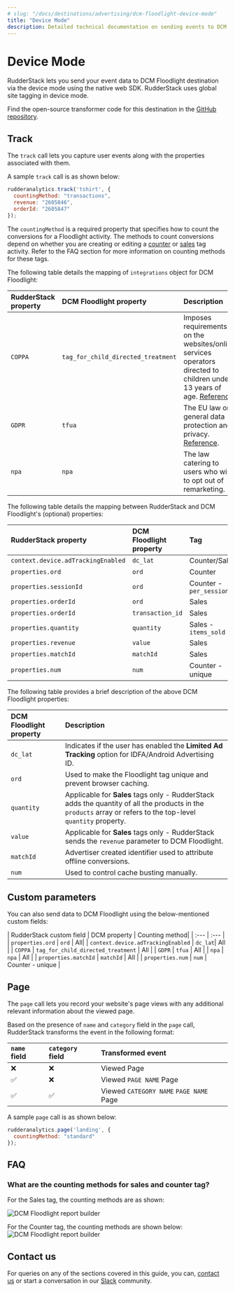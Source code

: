 ```yaml
---
# slug: "/docs/destinations/advertising/dcm-floodlight-device-mode"
title: "Device Mode"
description: Detailed technical documentation on sending events to DCM Floodlight using the RudderStack device mode.
---
```


# Device Mode

RudderStack lets you send your event data to DCM Floodlight destination via the <Link to="/rudderstack-cloud/rudderstack-connection-modes/#device-mode">device mode</Link> using the native web SDK. RudderStack uses global site tagging in device mode.

<div class="successBlock">

Find the open-source transformer code for this destination in the [GitHub repository](https://github.com/rudderlabs/rudder-sdk-js/tree/production/integrations/DCMFloodlight/).
</div>

## Track

The <Link to="/rudderstack-api/api-specification/rudderstack-spec/track">`track`</Link> call lets you capture user events along with the properties associated with them.

A sample `track` call is as shown below:

```javascript
rudderanalytics.track('tshirt', {
  countingMethod: "transactions",
  revenue: "2605846",
  orderId: "2605847"
});
```
The `countingMethod` is a required property that specifies how to count the conversions for a Floodlight activity. The methods to count conversions depend on whether you  are creating or editing a [counter](https://support.google.com/campaignmanager/answer/7554821#zippy=%2Cfields-in-event-snippets-for-counter-tags) or [sales](https://support.google.com/campaignmanager/answer/7554821#zippy=%2Cfields-in-event-snippets-for-sales-tags) tag activity. Refer to the <Link to="/#faq">FAQ</Link> section for more information on counting methods for these tags.

The following table details the mapping of `integrations` object for DCM Floodlight:

| **RudderStack property** | **DCM Floodlight property** | **Description** |
| :--- | :--- | :---|
| `COPPA`| `tag_for_child_directed_treatment`  | Imposes requirements on the websites/online services operators directed to children under 13 years of age. [Reference](https://www.ftc.gov/tips-advice/business-center/privacy-and-security/children%27s-privacy). |
| `GDPR` | `tfua` |  The EU law on general data protection and privacy. [Reference](http://eur-lex.europa.eu/legal-content/EN/TXT/?uri=CELEX%3A32016R0679). |
| `npa` | `npa` | The law catering to users who wish to opt out of remarketing. | 

The following table details the mapping between RudderStack and DCM Floodlight's (optional) properties:

| RudderStack property | DCM Floodlight property | Tag|
| :--- | :--- |:--- |
| `context.device.adTrackingEnabled` | `dc_lat` | Counter/Sales|
| `properties.ord` | `ord` |Counter |
| `properties.sessionId` | `ord` |Counter - `per_session` |
| `properties.orderId` | `ord` |  Sales |
| `properties.orderId` | `transaction_id` |  Sales |
| `properties.quantity` | `quantity` | Sales - `items_sold` |
| `properties.revenue` | `value` |  Sales |
| `properties.matchId` | `matchId` |  Sales |
| `properties.num` | `num` | Counter - unique |

The following table provides a brief description of the above DCM Floodlight properties:

| DCM Floodlight property | Description |
| :----| :-----|
| `dc_lat` | Indicates if the user has enabled the **Limited Ad Tracking** option for IDFA/Android Advertising ID. |
| `ord` | Used to make the Floodlight tag unique and prevent browser caching. |
| `quantity` | Applicable for **Sales** tags only - RudderStack adds the quantity of all the products in the `products` array or refers to the top-level `quantity` property. |
| `value` | Applicable for **Sales** tags only - RudderStack sends the `revenue` parameter to DCM Floodlight. |
| `matchId` | Advertiser created identifier used to attribute offline conversions.   |
| `num` | Used to control cache busting manually. |

## Custom parameters

You can also send data to DCM Floodlight using the below-mentioned custom fields:

| RudderStack custom field | DCM property | Counting method| 
| :--- | :--- |
| `properties.ord` | `ord` | All| 
| `context.device.adTrackingEnabled` | `dc_lat`| All |
| `COPPA` | `tag_for_child_directed_treatment` | All | 
| `GDPR` | `tfua` | All | 
| `npa` | `npa` | All | 
| `properties.matchId` | `matchId` | All | 
| `properties.num` | `num` | Counter - unique | 

## Page

The <Link to="/rudderstack-api/api-specification/rudderstack-spec/page"><code class="inline-code">page</code></Link> call lets you record your website's page views with any additional relevant information about the viewed page.

Based on the presence of `name` and `category` field in the `page` call, RudderStack transforms the event in the following format:

| `name` field | `category` field | Transformed event | 
| :--- | :--- |:--- |
| ❌ | ❌| Viewed Page |
| ✅ |❌ | Viewed `PAGE NAME` Page |
| ✅  | ✅  | Viewed `CATEGORY NAME` `PAGE NAME` Page |

A sample `page` call is as shown below:

```javascript
rudderanalytics.page('landing', {
  countingMethod: "standard"
});
```
## FAQ

### What are the counting methods for sales and counter tag?

For the Sales tag, the counting methods are as shown:

<img src="../../../assets/event-stream-destinations/sales-tag.png" alt="DCM Floodlight report builder"/>

For the Counter tag, the counting methods are shown below:
<img src="../../../assets/event-stream-destinations/counter-tag.png" alt="DCM Floodlight report builder"/>

## Contact us

For queries on any of the sections covered in this guide, you can, [contact us](mailto:%20docs@rudderstack.com) or start a conversation in our [Slack](https://rudderstack.com/join-rudderstack-slack-community) community.
